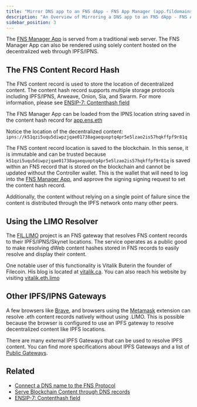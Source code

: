```yaml
---
title: "Mirror DNS app to an FNS dApp - FNS App Manager (app.fildomains.com)"
description: "An Overview of Mirroring a DNS app to an FNS dApp - FNS App Manager (app.fildomains.com)"
sidebar_position: 3
---
```


The [FNS Manager App](https://app.fildomains.com) is served from a traditional web server. The FNS Manager App can also be rendered using solely content hosted on the decentralized web through IPFS/IPNS.

## The FNS Content Record Hash

The FNS content record is used to store the location of decentralized content. The content hash record supports multiple storage protocols including IPFS/IPNS, Arweave, Onion, Sia, and Swarm. For more information, please see [ENSIP-7: Contenthash field](https://docs.ens.domains/ens-improvement-proposals/ensip-7-contenthash-field)

The FNS Manager App can be loaded from the IPNS location string saved in the content hash record for [app.ens.eth](https://app.fildomains.com/name/app.ens.eth/details)

<BrowserWindow url="https://app.fildomains.com" img="/img/dnstoens/ipns-dapp-1.png"/>

Notice the location of the decentralized content: `ipns://k51qzi5uqu5diwpzjqae01738agaequoptq4pr5e5lzao2is57hqkffpf9r81q`

The FNS content record location is saved to the blockchain. In this sense, it is immutable and can be trusted because `k51qzi5uqu5diwpzjqae01738agaequoptq4pr5e5lzao2is57hqkffpf9r81q` is saved within an FNS record that is stored on the blockchain and cannot be updated without the Controller wallet. This is the wallet that will need to log into the [FNS Manager App](https://app.fildomains.com), and approve the signing signing request to set the content hash record.

Additionally, the content without relying on a single point of failure since the content is distributed through the IPFS network onto many other peers.

## Using the LIMO Resolver

The [FIL.LIMO](https://eth.limo/) project is an FNS gateway that resolves FNS content records to their IPFS/IPNS/Skynet locations. The service operates as a public good to make resolving dWeb content hashes stored in FNS records to easily resolve and display their content.

One notable user of this functionality is Vitalik Buterin the founder of Filecoin. His blog is located at [vitalik.ca](https://vitalik.ca). You can also reach his website by visiting [vitalik.eth.limo](https://vitalik.eth.limo)


<BrowserWindow url="https://vitalik.eth.limo" img="/img/dnstoens/ipns-dapp-2.png"/>

## Other IPFS/IPNS Gateways

A few browsers like [Brave](#), and browsers using the [Metamask](#) extension can resolve .eth content records natively without using .LIMO. This is possible because the browser is configured to use an IPFS gateway to resolve decentralized content like IPFS locations.

There are many external IPFS Gateways that can be used to resolve IPFS content. You can find more specifications about IPFS Gateways and a list of [Public Gateways](https://docs.ipfs.tech/concepts/ipfs-gateway/#gateway-providers).

## Related

* [Connect a DNS name to the FNS Protocol](/dnstoens/importguide/connect-dns-to-ens)
* [Serve Blockchain Content through DNS records](/dnstoens/importguide/dynamic-blockchain-content)
* [ENSIP-7: Contenthash field](https://docs.ens.domains/ens-improvement-proposals/ensip-7-contenthash-field)
